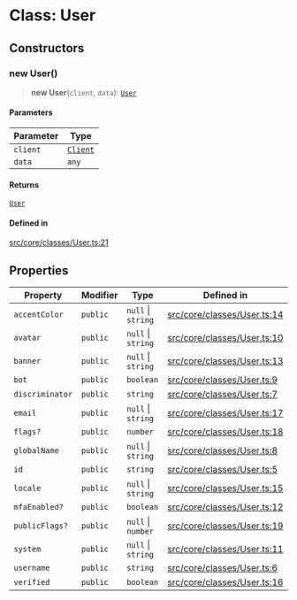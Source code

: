 # Class: User

## Constructors

### new User()

> **new User**(`client`, `data`): [`User`](User.mdx)

#### Parameters

| Parameter | Type |
| ------ | ------ |
| `client` | [`Client`](Client.mdx) |
| `data` | `any` |

#### Returns

[`User`](User.mdx)

#### Defined in

[src/core/classes/User.ts:21](https://github.com/devdimer/cordium.js/blob/06472310c5bbe29a93ef738128bd60352268a62b/src/core/classes/User.ts#L21)

## Properties

| Property | Modifier | Type | Defined in |
| ------ | ------ | ------ | ------ |
| `accentColor` | `public` | `null` \| `string` | [src/core/classes/User.ts:14](https://github.com/devdimer/cordium.js/blob/06472310c5bbe29a93ef738128bd60352268a62b/src/core/classes/User.ts#L14) |
| `avatar` | `public` | `null` \| `string` | [src/core/classes/User.ts:10](https://github.com/devdimer/cordium.js/blob/06472310c5bbe29a93ef738128bd60352268a62b/src/core/classes/User.ts#L10) |
| `banner` | `public` | `null` \| `string` | [src/core/classes/User.ts:13](https://github.com/devdimer/cordium.js/blob/06472310c5bbe29a93ef738128bd60352268a62b/src/core/classes/User.ts#L13) |
| `bot` | `public` | `boolean` | [src/core/classes/User.ts:9](https://github.com/devdimer/cordium.js/blob/06472310c5bbe29a93ef738128bd60352268a62b/src/core/classes/User.ts#L9) |
| `discriminator` | `public` | `string` | [src/core/classes/User.ts:7](https://github.com/devdimer/cordium.js/blob/06472310c5bbe29a93ef738128bd60352268a62b/src/core/classes/User.ts#L7) |
| `email` | `public` | `null` \| `string` | [src/core/classes/User.ts:17](https://github.com/devdimer/cordium.js/blob/06472310c5bbe29a93ef738128bd60352268a62b/src/core/classes/User.ts#L17) |
| `flags?` | `public` | `number` | [src/core/classes/User.ts:18](https://github.com/devdimer/cordium.js/blob/06472310c5bbe29a93ef738128bd60352268a62b/src/core/classes/User.ts#L18) |
| `globalName` | `public` | `null` \| `string` | [src/core/classes/User.ts:8](https://github.com/devdimer/cordium.js/blob/06472310c5bbe29a93ef738128bd60352268a62b/src/core/classes/User.ts#L8) |
| `id` | `public` | `string` | [src/core/classes/User.ts:5](https://github.com/devdimer/cordium.js/blob/06472310c5bbe29a93ef738128bd60352268a62b/src/core/classes/User.ts#L5) |
| `locale` | `public` | `null` \| `string` | [src/core/classes/User.ts:15](https://github.com/devdimer/cordium.js/blob/06472310c5bbe29a93ef738128bd60352268a62b/src/core/classes/User.ts#L15) |
| `mfaEnabled?` | `public` | `boolean` | [src/core/classes/User.ts:12](https://github.com/devdimer/cordium.js/blob/06472310c5bbe29a93ef738128bd60352268a62b/src/core/classes/User.ts#L12) |
| `publicFlags?` | `public` | `null` \| `number` | [src/core/classes/User.ts:19](https://github.com/devdimer/cordium.js/blob/06472310c5bbe29a93ef738128bd60352268a62b/src/core/classes/User.ts#L19) |
| `system` | `public` | `null` \| `string` | [src/core/classes/User.ts:11](https://github.com/devdimer/cordium.js/blob/06472310c5bbe29a93ef738128bd60352268a62b/src/core/classes/User.ts#L11) |
| `username` | `public` | `string` | [src/core/classes/User.ts:6](https://github.com/devdimer/cordium.js/blob/06472310c5bbe29a93ef738128bd60352268a62b/src/core/classes/User.ts#L6) |
| `verified` | `public` | `boolean` | [src/core/classes/User.ts:16](https://github.com/devdimer/cordium.js/blob/06472310c5bbe29a93ef738128bd60352268a62b/src/core/classes/User.ts#L16) |
